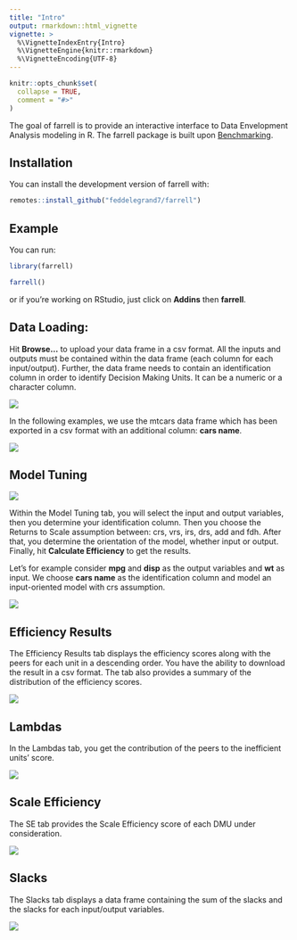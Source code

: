 ```yaml
---
title: "Intro"
output: rmarkdown::html_vignette
vignette: >
  %\VignetteIndexEntry{Intro}
  %\VignetteEngine{knitr::rmarkdown}
  %\VignetteEncoding{UTF-8}
---
```


```r
knitr::opts_chunk$set(
  collapse = TRUE,
  comment = "#>"
)
```


The goal of farrell is to provide an interactive interface to Data Envelopment Analysis modeling in R. The farrell package is built upon [Benchmarking](https://CRAN.R-project.org/package=Benchmarking).

## Installation

You can install the development version of farrell  with:

```r
remotes::install_github("feddelegrand7/farrell")
```



## Example

You can run: 

```r
library(farrell)

farrell()

```

or if you're working on RStudio, just click on __Addins__ then __farrell__. 


## Data Loading: 


Hit __Browse...__ to upload your data frame in a csv format. All the inputs and outputs must be contained within the data frame (each column for each input/output). Further, the data frame needs to contain an identification column in order to identify Decision Making Units. It can be a numeric or a character column. 

![](fig1.png)


In the following examples, we use the mtcars data frame which has been exported in a csv format with an additional column: __cars name__. 



![](fig2.png)


## Model Tuning


![](fig3.png)

Within the Model Tuning tab, you will select the input and output variables, then you determine your identification column. Then you choose the Returns to Scale assumption between: crs, vrs, irs, drs, add and fdh. After that, you determine the orientation of the model, whether input or output. Finally, hit __Calculate Efficiency__ to get the results. 

Let's for example consider __mpg__ and __disp__ as the output variables and __wt__ as input. We choose __cars name__ as the identification column and model an input-oriented model with crs assumption. 



![](fig4.png)

## Efficiency Results


The Efficiency Results tab displays the efficiency scores along with the peers for each unit in a descending order. You have the ability to download the result in a csv format. The tab also provides a summary of the distribution of the efficiency scores. 


![](fig5.png)


## Lambdas


In the Lambdas tab, you get the contribution of the peers to the inefficient units' score. 


![](fig6.png)

## Scale Efficiency 


The SE tab provides the Scale Efficiency score of each DMU under consideration. 

![](fig7.png)

## Slacks

The Slacks tab displays a data frame containing the sum of the slacks and the slacks for each input/output variables.

![](fig8.png)


